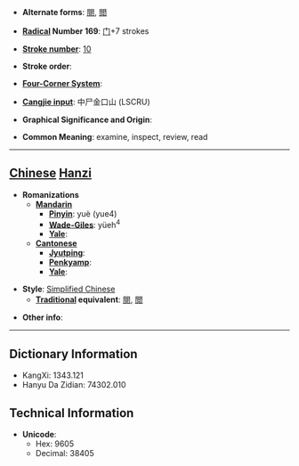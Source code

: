 * '''Alternate forms''': [[閱]], [[閲]]

* '''[[Wiktionary:Chinese radical index| Radical]] Number 169''': [[Wiktionary:Chinese radical index 门|门]]+7 strokes

* '''[[Wiktionary:Chinese total strokes index|Stroke number]]''': [[Wiktionary:Chinese total strokes index 10|10]]

* '''Stroke order''': 

* '''[[Wiktionary:Chinese four corner index|Four-Corner System]]''': 

* '''[[Wiktionary:Chinese Cangjie index|Cangjie input]]''': 中尸金口山 (LSCRU)

* '''Graphical Significance and Origin''': 

* '''Common Meaning''': examine, inspect, review, read

----

== [[Chinese]] [[Hanzi]] ==

* '''Romanizations'''
** '''[[Mandarin]]'''
*** '''[[Pinyin]]''': yuè (yue4)
*** '''[[Wade-Giles]]''': yüeh<sup>4</sup>
*** '''[[Yale]]''': 
** '''[[Cantonese]]'''
*** '''[[Jyutping]]''':
*** '''[[Penkyamp]]''': 
*** '''[[Yale]]''': 

* '''Style''': [[Simplified Chinese]] 
** '''[[Traditional Chinese|Traditional]] equivalent''': [[閱]], [[閲]]

* '''Other info''': 

----

== Dictionary Information ==

* KangXi: 1343.121
* Hanyu Da Zidian: 74302.010

== Technical Information ==

* '''Unicode''':
** Hex: 9605
** Decimal: 38405